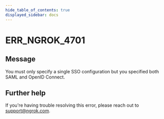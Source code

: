 ```yaml
---
hide_table_of_contents: true
displayed_sidebar: docs
---
```



# ERR_NGROK_4701

## Message

You must only specify a single SSO configuration but you specified both SAML and OpenID Connect.

<ErrorDetails error="err_ngrok_4701" />

## Further help

If you're having trouble resolving this error, please reach out to [support@ngrok.com](mailto:support@ngrok.com?subject=Help%20with%20ERR_NGROK_4701).
